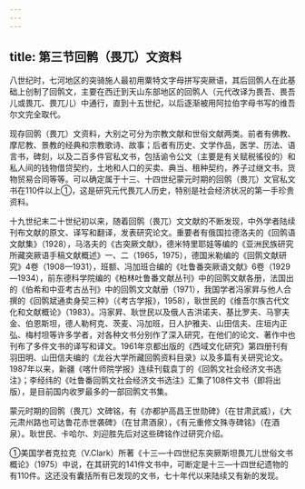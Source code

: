 ```yaml
---
---
---
```

title: 第三节回鹘（畏兀）文资料
---



八世纪时，七河地区的突骑施人最初用粟特文字母拼写突厥语，其后回鹘人在此基础上创制了回鹘文，主要在西迁到天山东部地区的回鹘人（元代改译为畏吾、畏吾儿或畏兀、畏兀儿）中通行，直到十五世纪，以后逐渐被用阿拉伯字母书写的维吾尔文完全取代。

现存回鹘（畏兀）文资料，大别之可分为宗教文献和世俗文献两类。前者有佛教、摩尼教、景教的经典和宗教歌诗、故事；后者有历史、文学作品，医学、历法、语言书，碑刻，以及二百多件官私文书，包括谕令公文（主要是有关赋税徭役的）和私人间的钱物借贷契约，土地和人口的买卖、典当、租种契约，养子过继文书，货物贸易合同等等。可以确定属于十三、十四世纪蒙元时期的回鹘（畏兀）文官私文书在110件以上①，这是研究元代畏兀人历史，特别是社会经济状况的第一手珍贵资料。

十九世纪末二十世纪初以来，随着回鹘（畏兀）文文献的不断发现，中外学者陆续刊布文献的原文、译写和翻译，发表研究论文。重要者有俄国拉德洛夫的《回鹘语文献集》（1928），马洛夫的《古突厥文献》，德米特里耶娃等编的《亚洲民族研究所藏突厥语手稿文献概述》一、二（1965，1975），德国米勒编的《回鹘文献研究》4卷（1908—1931），班额、冯加班合编的《吐鲁番突厥语文献》6卷（1929—1934），前东德科学院编的《柏林吐鲁番文献丛刊》中的回鹘文献各册，法国出的《伯希和中亚考古丛刊》中的回鹘文文献册（1971），我国学者冯家昇与他人合撰的《回鹘斌通卖身契三种》（《考古学报》，1958），耿世民的《维吾尔族古代文化和文献概论》（1983）。冯家昇、耿世民以及俄人吉洪诺夫、基比罗夫、马寥夫金、伯恩斯坦，德人勒柯克、茨麦、冯加班，日人护雅夫、山田信夫、庄垣内正弘、梅村坦等许多学者，对各种文书分别作了深入研究，在他们的论文、著作中也刊布了多件文书的译写和译文。1961年京都出版的《西域文化研究》第四册刊有羽田明、山田信夫编的《龙谷大学所藏回鹘资料目录》以及多篇有关研究论文。1987年以来，新疆《喀什师院学报》连续刊载袁丁的《回鹘文社会经济文书选注》；李经纬的《吐鲁番回鹘文社会经济文书选注》汇集了108件文书（即将出版），是目前国内收罗最多的一部回鹘文书集。

蒙元时期的回鹘（畏兀）文碑铭，有《亦都护高昌王世勋碑》（在甘肃武威），《大元肃州路也可达鲁花赤世袭碑》（在甘肃酒泉），《有元重修文殊寺碑铭》（在酒泉）。耿世民、卡哈尔、刘迎胜先后对这些碑铭作过研究介绍。

①美国学者克拉克（V.Clark）所著《十三—十四世纪东突厥斯坦畏兀儿世俗文书概论》（1975）中说，在其研究的141件文书中，可断定是十三—十四世纪遗物的有110件。这还没有囊括所有已发现的文书，七十年代以来陆续又有新的发现。